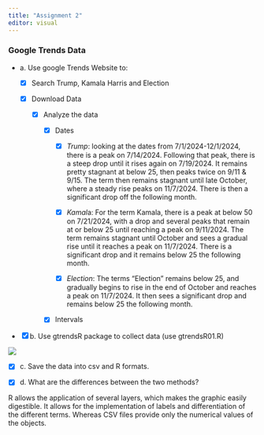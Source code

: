 ---
title: "Assignment 2"
editor: visual
---

### Google Trends Data

-   a\. Use google Trends Website to:

    -   [x] Search Trump, Kamala Harris and Election

    -   [x] Download Data

        -   [x] Analyze the data

            -   [x] Dates

                -   [x] *Trump*: looking at the dates from 7/1/2024-12/1/2024, there is a peak on 7/14/2024. Following that peak, there is a steep drop until it rises again on 7/19/2024. It remains pretty stagnant at below 25, then peaks twice on 9/11 & 9/15. The term then remains stagnant until late October, where a steady rise peaks on 11/7/2024. There is then a significant drop off the following month.

                -   [x] *Kamal*a: For the term Kamala, there is a peak at below 50 on 7/21/2024, with a drop and several peaks that remain at or below 25 until reaching a peak on 9/11/2024. The term remains stagnant until October and sees a gradual rise until it reaches a peak on 11/7/2024. There is a significant drop and it remains below 25 the following month.

                -   [x] *Election*: The terms "Election" remains below 25, and gradually begins to rise in the end of October and reaches a peak on 11/7/2024. It then sees a significant drop and remains below 25 the following month.

            -   [x] Intervals

-   [x] b. Use gtrendsR package to collect data (use gtrendsR01.R)

![](images/clipboard-624519564.png)

-   [x] c. Save the data into csv and R formats.

-   [x] d. What are the differences between the two methods?

R allows the application of several layers, which makes the graphic easily digestible. It allows for the implementation of labels and differentiation of the different terms. Whereas CSV files provide only the numerical values of the objects.
